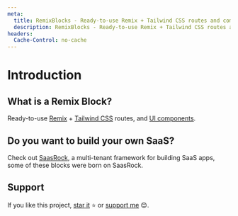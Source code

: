 ```yaml
---
meta:
  title: RemixBlocks - Ready-to-use Remix + Tailwind CSS routes and components.
  description: RemixBlocks - Ready-to-use Remix + Tailwind CSS routes and components.
headers:
  Cache-Control: no-cache
---
```


# Introduction

## What is a Remix Block?

Ready-to-use [Remix](https://remix.run) + [Tailwind CSS](https://tailwindcss.com/) routes, and [UI components](/components).

## Do you want to build your own SaaS?

Check out [SaasRock](http://saasrock.com/), a multi-tenant framework for building SaaS apps, some of these blocks were born on SaasRock.

## Support

If you like this project, [star it](https://github.com/AlexandroMtzG/remix-blocks) ⭐ or [support me](https://github.com/sponsors/AlexandroMtzG) 😊.
